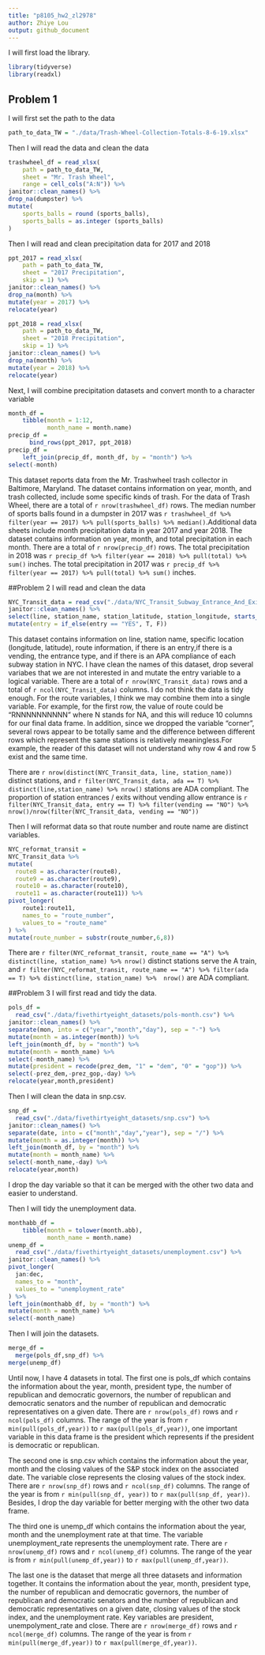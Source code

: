 ```yaml
---
title: "p8105_hw2_zl2978"
author: Zhiye Lou
output: github_document
---
```

I will first load the library.
```r
library(tidyverse)
library(readxl)
```

## Problem 1
I will first set the path to the data
```r
path_to_data_TW = "./data/Trash-Wheel-Collection-Totals-8-6-19.xlsx"
```

Then I will read the data and clean the data
```r
trashwheel_df = read_xlsx(
    path = path_to_data_TW,
    sheet = "Mr. Trash Wheel",
    range = cell_cols("A:N")) %>% 
janitor::clean_names() %>% 
drop_na(dumpster) %>% 
mutate(
    sports_balls = round (sports_balls),
    sports_balls = as.integer (sports_balls)
)
```

Then I will read and clean precipitation data for 2017 and 2018
```r
ppt_2017 = read_xlsx(
    path = path_to_data_TW,
    sheet = "2017 Precipitation",
    skip = 1) %>% 
janitor::clean_names() %>% 
drop_na(month) %>% 
mutate(year = 2017) %>% 
relocate(year)

ppt_2018 = read_xlsx(
    path = path_to_data_TW,
    sheet = "2018 Precipitation",
    skip = 1) %>% 
janitor::clean_names() %>% 
drop_na(month) %>% 
mutate(year = 2018) %>% 
relocate(year)
```

Next, I will combine precipitation datasets and convert month to a character variable
```r
month_df = 
    tibble(month = 1:12,
           month_name = month.name)
precip_df = 
	  bind_rows(ppt_2017, ppt_2018)
precip_df =
  	left_join(precip_df, month_df, by = "month") %>% 
select(-month)
```

This dataset reports data from the Mr. Trashwheel trash collector in Baltimore, Maryland. The dataset contains information on year, month, and trash collected, include some specific kinds of trash. For the data of Trash Wheel, there are a total of `r nrow(trashwheel_df)` rows. The median number of sports balls found in a dumpster in 2017 was `r trashwheel_df %>% filter(year == 2017) %>% pull(sports_balls) %>% median()`.Additional data sheets include month precipitation data in year 2017 and year 2018. The dataset contains information on year, month, and total precipitation in each month. There are a total of `r nrow(precip_df)` rows. The total precipitation in 2018 was `r precip_df %>% filter(year == 2018) %>% pull(total) %>% sum()` inches. The total precipitation in 2017 was `r precip_df %>% filter(year == 2017) %>% pull(total) %>% sum()` inches. 

##Problem 2
I will read and clean the data
```r
NYC_Transit_data = read_csv("./data/NYC_Transit_Subway_Entrance_And_Exit_data.csv") %>% 
janitor::clean_names() %>% 
select(line, station_name, station_latitude, station_longitude, starts_with("route"), entry, vending, entrance_type, ada) %>% 
mutate(entry = if_else(entry == "YES", T, F)) 

```
This dataset contains information on line, station name, specific location (longitude, latitude), route information, if there is an entry,if there is a vending, the entrance type, and if there is an APA compliance of each subway station in NYC. 
I have clean the names of this dataset, drop several variabes that we are not interested in and mutate the entry variable to a logical variable.
There are a total of `r nrow(NYC_Transit_data)` rows and a total of `r ncol(NYC_Transit_data)` columns.
I do not think the data is tidy enough. For the route variables, I think we may combine them into a single variable. For example, for the first row, the value of route could be "RNNNNNNNNNN" where N stands for NA, and this will reduce 10 columns for our final data frame. In addition, since we dropped the variable "corner", several rows appear to be totally same and the difference between different rows which represent the same stations is relatively meaningless.For example, the reader of this dataset will not understand why row 4 and row 5 exist and the same time.

There are `r nrow(distinct(NYC_Transit_data, line, station_name))` distinct stations, and `r filter(NYC_Transit_data, ada == T) %>% distinct(line,station_name) %>% nrow()` stations are ADA compliant. The proportion of station entrances / exits without vending allow entrance is `r filter(NYC_Transit_data, entry == T) %>% filter(vending == "NO") %>% nrow()/nrow(filter(NYC_Transit_data, vending == "NO"))`

Then I will reformat data so that route number and route name are distinct variables.
```r
NYC_reformat_transit = 
NYC_Transit_data %>% 
mutate(
  route8 = as.character(route8),
  route9 = as.character(route9),
  route10 = as.character(route10),
  route11 = as.character(route11)) %>% 
pivot_longer(
    route1:route11,
    names_to = "route_number",
    values_to = "route_name" 
) %>% 
mutate(route_number = substr(route_number,6,8)) 
```
There are `r filter(NYC_reformat_transit, route_name == "A") %>% distinct(line, station_name) %>% nrow()` distinct stations serve the A train, and `r filter(NYC_reformat_transit, route_name == "A") %>% filter(ada == T) %>% distinct(line, station_name) %>%  nrow()` are ADA compliant.

##Problem 3
I will first read and tidy the data.
```r
pols_df = 
  read_csv("./data/fivethirtyeight_datasets/pols-month.csv") %>% 
janitor::clean_names() %>% 
separate(mon, into = c("year","month","day"), sep = "-") %>%
mutate(month = as.integer(month)) %>% 
left_join(month_df, by = "month") %>% 
mutate(month = month_name) %>% 
select(-month_name) %>% 
mutate(president = recode(prez_dem, "1" = "dem", "0" = "gop")) %>% 
select(-prez_dem,-prez_gop,-day) %>% 
relocate(year,month,president) 
```

Then I will clean the data in snp.csv.
```r
snp_df = 
  read_csv("./data/fivethirtyeight_datasets/snp.csv") %>% 
janitor::clean_names() %>% 
separate(date, into = c("month","day","year"), sep = "/") %>%
mutate(month = as.integer(month)) %>% 
left_join(month_df, by = "month") %>% 
mutate(month = month_name) %>% 
select(-month_name,-day) %>% 
relocate(year,month) 
```
I drop the day variable so that it can be merged with the other two data and easier to understand.

Then I will tidy the unemployment data.
```r
monthabb_df = 
    tibble(month = tolower(month.abb),
           month_name = month.name)
unemp_df = 
  read_csv("./data/fivethirtyeight_datasets/unemployment.csv") %>% 
janitor::clean_names() %>% 
pivot_longer(
  jan:dec,
  names_to = "month",
  values_to = "unemployment_rate"
) %>% 
left_join(monthabb_df, by = "month") %>% 
mutate(month = month_name) %>% 
select(-month_name)
```

Then I will join the datasets.
```r
merge_df =
  merge(pols_df,snp_df) %>% 
merge(unemp_df)
```

Until now, I have 4 datasets in total. The first one is pols_df which contains the information about the year, month, president type, the number of republican and democratic governors, the number of republican and democratic senators and the number of republican and democratic representatives on a given date. There are `r nrow(pols_df)` rows and `r ncol(pols_df)` columns. The range of the year is from `r min(pull(pols_df,year))` to `r max(pull(pols_df,year))`, one important variable in this data frame is the president which represents if the president is democratic or republican.

The second one is snp.csv which contains the information about the year, month and the closing values of the S&P stock index on the associated date. The variable close represents the closing values of the stock index. There are `r nrow(snp_df)` rows and `r ncol(snp_df)` columns. The range of the year is from `r min(pull(snp_df, year))` to `r max(pull(snp_df, year))`. Besides, I drop the day variable for better merging with the other two data frame.

The third one is unemp_df which contains the information about the year, month and the unemployment rate at that time. The variable unemployment_rate represents the unemployment rate. There are `r nrow(unemp_df)` rows and `r ncol(unemp_df)` columns. The range of the year is from `r min(pull(unemp_df,year))` to `r max(pull(unemp_df,year))`.

The last one is the dataset that merge all three datasets and information together. It contains the information about the year, month, president type, the number of republican and democratic governors, the number of republican and democratic senators and the number of republican and democratic representatives on a given date, closing values of the stock index, and the unemployment rate. Key variables are president, unempolyment_rate and close. There are `r nrow(merge_df)` rows and `r ncol(merge_df)` columns. The range of the year is from `r min(pull(merge_df,year))` to `r max(pull(merge_df,year))`.

